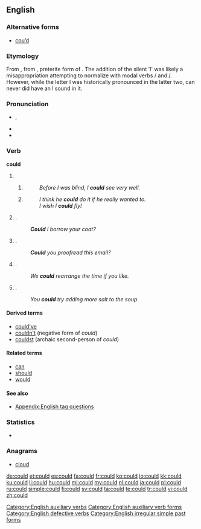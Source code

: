 ==English==

===Alternative forms===
* [[cou’d]] {{qualifier|obsolete}}

===Etymology===
From {{etyl|enm}} {{term|coude|lang=enm}}, from {{etyl|ang}} {{term|cuþ||lang=ang}}, preterite form of {{term|cunnan||lang=ang|to be able}}. The addition of the silent 'l' was likely a misappropriation attempting to normalize with modal verbs {{term|will|lang=en}}/{{term|would|lang=en}} and {{term|shall|lang=en}}/{{term|should|lang=en}}. 
However, while the letter l was historically pronounced in the latter two, can never did have an l sound in it.

===Pronunciation===
* {{IPA|/kʊd/}}, {{X-SAMPA|/kUd/}}
* {{audio|en-us-could.ogg|Audio (US)}}
* {{rhymes|ʊd}}

===Verb===
'''could'''

# {{simple past of|[[can#Etymology 1|can]]}}
## {{n-g|Used as a past indicative.}}
##: ''Before I was blind, I '''could''' see very well.''
## {{n-g|Used as a past subjunctive (irrealis).}}
##: ''I think he '''could''' do it if he really wanted to.''
##: ''I wish I '''could''' fly!''
# {{non-gloss definition|Used to politely ask for [[permission]] to do something}}.
#: '''''Could''' I borrow your coat?''
# {{non-gloss definition| Used to politely ask for someone else to do something}}.
#: '''''Could''' you proofread this email?''
# {{non-gloss definition|Used to show the [[possibility]] that something [[might]] happen}}.
#: ''We '''could''' rearrange the time if you like.''
# {{non-gloss definition|Used to [[suggest]] something}}.
#: ''You '''could''' try adding more salt to the soup.''

====Derived terms====
* [[could've]]
* [[couldn't]] (negative form of ''could'')
* [[couldst]] (archaic second-person of ''could'')

====Related terms====
* [[can]]
* [[should]]
* [[would]]

====See also====
* [[Appendix:English tag questions]]

===Statistics===
* {{rank|what|do|has|62|could|our|than|some}}

===Anagrams===
* [[cloud#English|cloud]]

[[Category:English auxiliary verbs]]
[[Category:English auxiliary verb forms]]
[[Category:English defective verbs]]
[[Category:English irregular simple past forms]]

[[de:could]]
[[et:could]]
[[es:could]]
[[fa:could]]
[[fr:could]]
[[ko:could]]
[[io:could]]
[[kk:could]]
[[ku:could]]
[[li:could]]
[[hu:could]]
[[ml:could]]
[[my:could]]
[[nl:could]]
[[ja:could]]
[[pl:could]]
[[ru:could]]
[[simple:could]]
[[fi:could]]
[[sv:could]]
[[ta:could]]
[[te:could]]
[[tr:could]]
[[vi:could]]
[[zh:could]]